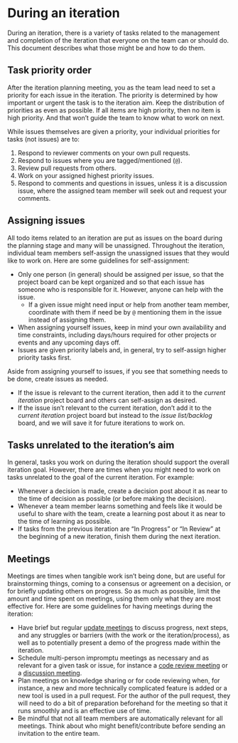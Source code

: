# During an iteration

During an iteration, there is a variety of tasks related to the
management and completion of the iteration that everyone on the team can
or should do. This document describes what those might be and how to do
them.

## Task priority order

After the iteration planning meeting, you as the team lead need to set a
priority for each issue in the iteration. The priority is determined by
how important or urgent the task is to the iteration aim. Keep the
distribution of priorities as even as possible. If all items are high
priority, then no item is high priority. And that won't guide the
team to know what to work on next.

While issues themselves are given a priority, your individual priorities
for tasks (not issues) are to:

1.  Respond to reviewer comments on your own pull requests.
2.  Respond to issues where you are tagged/mentioned (`@`).
3.  Review pull requests from others.
4.  Work on your assigned highest priority issues.
5.  Respond to comments and questions in issues, unless it is a
    discussion issue, where the assigned team member will seek out and
    request your comments.

## Assigning issues

All todo items related to an iteration are put as issues on the board
during the planning stage and many will be unassigned. Throughout the
iteration, individual team members self-assign the unassigned issues
that they would like to work on. Here are some guidelines for
self-assignment:

-   Only one person (in general) should be assigned per issue, so that
    the project board can be kept organized and so that each issue has
    someone who is responsible for it. However, anyone can help with the
    issue.
    -   If a given issue might need input or help from another team
        member, coordinate with them if need be by `@` mentioning them
        in the issue instead of assigning them.
-   When assigning yourself issues, keep in mind your own availability
    and time constraints, including days/hours required for other
    projects or events and any upcoming days off.
-   Issues are given priority labels and, in general, try to self-assign
    higher priority tasks first.

Aside from assigning yourself to issues, if you see that something needs
to be done, create issues as needed.

-   If the issue is relevant to the current iteration, then add it to
    the *current iteration* project board and others can self-assign as
    desired.
-   If the issue isn't relevant to the current iteration, don't add it
    to the *current iteration* project board but instead to the *issue
    list/backlog* board, and we will save it for future iterations to
    work on.

## Tasks unrelated to the iteration's aim

In general, tasks you work on during the iteration should support the
overall iteration goal. However, there are times when you might
need to work on tasks unrelated to the goal of the current iteration.
For example:

-   Whenever a decision is made, create a decision post about it as near
    to the time of decision as possible (or before making the decision).
-   Whenever a team member learns something and feels like it would be
    useful to share with the team, create a learning post about it as
    near to the time of learning as possible.
-   If tasks from the previous iteration are "In Progress" or "In
    Review" at the beginning of a new iteration, finish them during the
    next iteration.

## Meetings

<!-- TODO: This might be more appropriate in the meetings 'chapter'. -->

Meetings are times when tangible work isn't being done, but are useful
for brainstorming things, coming to a consensus or agreement on a
decision, or for briefly updating others on progress. So as much as
possible, limit the amount and time spent on meetings, using them only
what they are most effective for. Here are some guidelines for having
meetings during the iteration:

-   Have brief but regular [update meetings](/meetings/updates.qmd) to
    discuss progress, next steps, and any struggles or barriers (with
    the work or the iteration/process), as well as to potentially
    present a demo of the progress made within the iteration.
-   Schedule multi-person impromptu meetings as necessary and as
    relevant for a given task or issue, for instance a [code review
    meeting](/meetings/code-reviews.qmd) or a [discussion
    meeting](/meetings/discussions.qmd).
-   Plan meetings on knowledge sharing or for code reviewing when, for
    instance, a new and more technically complicated feature is added or
    a new tool is used in a pull request. For the author of the pull
    request, they will need to do a bit of preparation beforehand for
    the meeting so that it runs smoothly and is an effective use of
    time.
- Be mindful that not all team members are automatically relevant for all meetings. Think about who might benefit/contribute before sending an invitation to the entire team.
